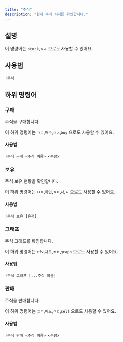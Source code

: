 ```yaml
---
title: "주식"
description: "현재 주식 시세를 확인합니다."
---
```

## 설명

이 명령어는 `stock`,`ㅈㅅ` 으로도 사용할 수 있어요.


## 사용법
`!주식`

## 하위 명령어

### 구매
주식을 구매합니다.

이 하위 명령어는 `ㄱㅁ`,`매수`,`ㅁㅅ`,`buy` 으로도 사용할 수 있어요.


#### 사용법
`!주식 구매 <주식 이름> <수량>`

### 보유
주식 보유 현황을 확인합니다.

이 하위 명령어는 `ㅂㅇ`,`확인`,`ㅎㅇ`,`나`,`ㄴ` 으로도 사용할 수 있어요.


#### 사용법
`!주식 보유 [유저]`

### 그래프
주식 그래프를 확인합니다.

이 하위 명령어는 `rfv`,`차트`,`ㅊㅌ`,`graph` 으로도 사용할 수 있어요.


#### 사용법
`!주식 그래프 [...주식 이름]`

### 판매
주식을 판매합니다.

이 하위 명령어는 `ㅍㅁ`,`매도`,`ㅁㄷ`,`sell` 으로도 사용할 수 있어요.


#### 사용법
`!주식 판매 <주식 이름> <수량>`

